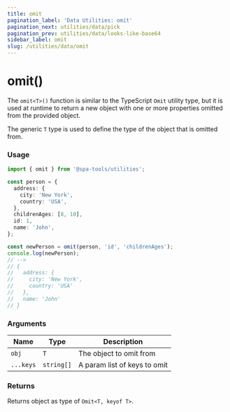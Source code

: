 ```yaml
---
title: omit
pagination_label: 'Data Utilities: omit'
pagination_next: utilities/data/pick
pagination_prev: utilities/data/looks-like-base64
sidebar_label: omit
slug: /utilities/data/omit
---
```



<PackageCaption packageName='@spa-tools/utilities' />

# omit()

The `omit<T>()` function is similar to the TypeScript `Omit` utility type, but it is used
at runtime to return a new object with one or more properties omitted from the provided object.

The generic `T` type is used to define the type of the object that is omitted from.

### Usage

```ts
import { omit } from '@spa-tools/utilities';

const person = {
  address: {
    city: 'New York',
    country: 'USA',
  },
  childrenAges: [8, 10],
  id: 1,
  name: 'John',
};

const newPerson = omit(person, 'id', 'childrenAges');
console.log(newPerson);
// -->
// {
//   address: {
//     city: 'New York',
//     country: 'USA'
//   },
//   name: 'John'
// }
```

### Arguments

| Name      | Type       | Description                  |
| --------- | ---------- | ---------------------------- |
| `obj`     | `T`        | The object to omit from      |
| `...keys` | `string[]` | A param list of keys to omit |

### Returns

Returns object as type of `Omit<T, keyof T>`.
